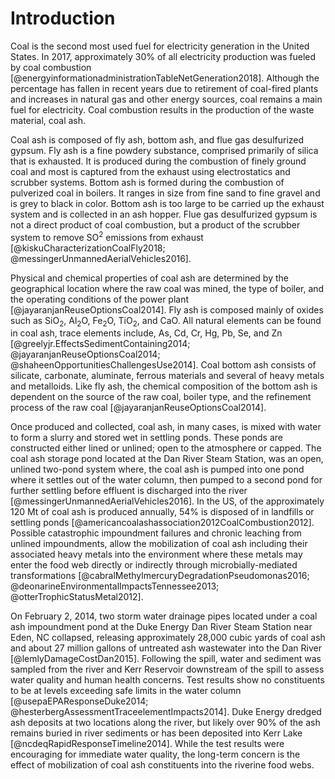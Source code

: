 <!-- The {.unnumbered} option here means that the introduction will be "Chapter 0." You can also use {-} for no numbers on chapters. -->

# Introduction {#intro}

Coal is the second most used fuel for electricity generation in the United States.  In 2017, approximately 30% of all electricity production was fueled by coal combustion [@energyinformationadministrationTableNetGeneration2018].  Although the percentage has fallen in recent years due to retirement of coal-fired plants and increases in natural gas and other energy sources, coal remains a main fuel for electricity. Coal combustion results in the production of the waste material, coal ash.

Coal ash is composed of fly ash, bottom ash, and flue gas desulfurized gypsum.  Fly ash is a fine powdery substance, comprised primarily of silica that is exhausted. It is produced during the combustion of finely ground coal and most is captured from the exhaust using electrostatics and scrubber systems.  Bottom ash is formed during the combustion of pulverized coal in boilers.  It ranges in size from fine sand to fine gravel and is grey to black in color.  Bottom ash is too large to be carried up the exhaust system and is collected in an ash hopper.  Flue gas desulfurized gypsum is not a direct product of coal combustion, but a product of the scrubber system to remove SO^2^ emissions from exhaust [@kiskuCharacterizationCoalFly2018; @messingerUnmannedAerialVehicles2016]. 

Physical and chemical properties of coal ash are determined by the geographical location where the raw coal was mined, the type of boiler, and the operating conditions of the power plant [@jayaranjanReuseOptionsCoal2014]. Fly ash is composed mainly of oxides such as $\mathrm{SiO_2}$, $\mathrm{Al_2O}$, $\mathrm{Fe_2O}$, $\mathrm{TiO_2}$, and $\mathrm{CaO}$.  All natural elements can be found in coal ash, trace elements include, As, Cd, Cr, Hg, Pb, Se, and Zn  [@greelyjr.EffectsSedimentContaining2014; @jayaranjanReuseOptionsCoal2014; @shaheenOpportunitiesChallengesUse2014]. Coal bottom ash consists of silicate, carbonate, aluminate, ferrous materials and several of heavy metals and metalloids. Like fly ash, the chemical composition of the bottom ash is dependent on the source of the raw coal, boiler type, and the refinement process of the raw coal [@jayaranjanReuseOptionsCoal2014]. 

Once produced and collected, coal ash, in many cases, is mixed with water to form a slurry and stored wet in settling ponds. These ponds are constructed either lined or unlined; open to the atmosphere or capped. The coal ash storage pond located at the Dan River Steam Station, was an open, unlined two-pond system where, the coal ash is pumped into one pond where it settles out of the water column, then pumped to a second pond for further settling before effluent is discharged into the river [@messingerUnmannedAerialVehicles2016]. In the US, of the approximately 120 Mt of coal ash is produced annually, 54% is disposed of in landfills or settling ponds [@americancoalashassociation2012CoalCombustion2012]. Possible catastrophic impoundment failures and chronic leaching from unlined impoundments, allow the mobilization of coal ash including their associated heavy metals into the environment where these metals may enter the food web directly or indirectly through microbially-mediated transformations [@cabralMethylmercuryDegradationPseudomonas2016; @deonarineEnvironmentalImpactsTennessee2013; @otterTrophicStatusMetal2012]. 

On February 2, 2014, two storm water drainage pipes located under a coal ash impoundment pond at the Duke Energy Dan River Steam Station near Eden, NC collapsed, releasing approximately 28,000 cubic yards of coal ash and about 27 million gallons of untreated ash wastewater into the Dan River [@lemlyDamageCostDan2015]. Following the spill, water and sediment was sampled from the river and Kerr Reservoir downstream of the spill to assess water quality and human health concerns. Test results show no constituents to be at levels exceeding safe limits in the water column  [@usepaEPAResponseDuke2014; @hesterbergAssessmentTraceelementImpacts2014]. Duke Energy dredged ash deposits at two locations along the river, but likely over 90% of the ash remains buried in river sediments or has been deposited into Kerr Lake [@ncdeqRapidResponseTimeline2014].  While the test results were encouraging for immediate water quality, the long-term concern is the effect of mobilization of coal ash constituents into the riverine food webs.

